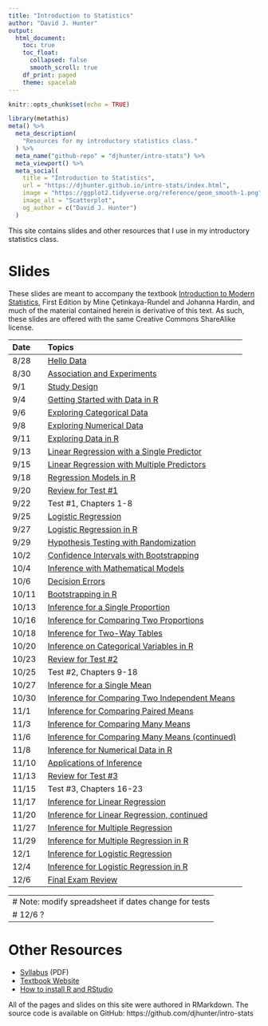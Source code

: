 ```yaml
---
title: "Introduction to Statistics"
author: "David J. Hunter"
output:
  html_document:
    toc: true
    toc_float:
      collapsed: false
      smooth_scroll: true
    df_print: paged
    theme: spacelab
---
```


```r
knitr::opts_chunk$set(echo = TRUE)
```

```r
library(metathis)
meta() %>%
  meta_description(
    "Resources for my introductory statistics class."
  ) %>%
  meta_name("github-repo" = "djhunter/intro-stats") %>%
  meta_viewport() %>%
  meta_social(
    title = "Introduction to Statistics",
    url = "https://djhunter.github.io/intro-stats/index.html",
    image = "https://ggplot2.tidyverse.org/reference/geom_smooth-1.png",
    image_alt = "Scatterplot",
    og_author = c("David J. Hunter")
  )
```

This site contains slides and other resources that I use in my introductory statistics class.

# Slides 

These slides are meant to accompany the textbook [Introduction to Modern Statistics](https://openintro-ims.netlify.app/), First Edition by Mine Çetinkaya-Rundel and Johanna Hardin, and much of the material contained herein is derivative of this text. As such, these slides are offered with the same Creative Commons ShareAlike license.

| Date | Topics |
|:---- |:-------------------------- |
| 8/28 | [Hello Data](slides/01-hellodata.html) |
| 8/30 | [Association and Experiments](slides/01b-association.html) |
|  9/1 | [Study Design](slides/02-studydesign.html) |
| 9/4 | [Getting Started with Data in R](slides/03-intro_data_R.html) |
| 9/6 | [Exploring Categorical Data](slides/04-catdata.html) 
| 9/8 | [Exploring Numerical Data](slides/05-numdata.html) |
| 9/11 | [Exploring Data in R](slides/06b-explore_data_R.html) |
| 9/13 | [Linear Regression with a Single Predictor](slides/07a-lin_regression.html) |
| 9/15 | [Linear Regression with Multiple Predictors](slides/08-multi_regression.html) |
| 9/18 | [Regression Models in R](slides/8b-regression_R.html) |
| 9/20 |  [Review for Test #1](slides/08c-test1review.html) |
| 9/22 | Test #1, Chapters 1-8 |
| 9/25 | [Logistic Regression](slides/09-logit_regression.html) |
| 9/27 | [Logistic Regression in R](slides/09b-logit_reg_R.html) |
| 9/29 | [Hypothesis Testing with Randomization](slides/11-hypoth_random.html) |
| 10/2 |  [Confidence Intervals with Bootstrapping](slides/12-bootstrap_ci.html) |
| 10/4 | [Inference with Mathematical Models](slides/13-math_models.html) | 
| 10/6 | [Decision Errors](slides/14-decision_errors.html) |
| 10/11 | [Bootstrapping in R](slides/15a-bootstrapping.html) |
| 10/13| [Inference for a Single Proportion](slides/16-infer_1prop.html) |
| 10/16 | [Inference for Comparing Two Proportions](slides/17-infer_2prop.html) | 
| 10/18 | [Inference for Two-Way Tables](slides/18-infer_chisquare.html) |
| 10/20 | [Inference on Categorical Variables in R](slides/18a-infer_cat_R.html) |
| 10/23 | [Review for Test #2](slides/18c-test2review.html) |
| 10/25 | Test #2, Chapters 9-18 |
| 10/27 |  [Inference for a Single Mean](slides/19-infer_onemean.html) |
| 10/30 | [Inference for Comparing Two Independent Means](slides/20-infer_twomean.html) |
| 11/1 | [Inference for Comparing Paired Means](slides/21-infer_pairedmean.html) |
| 11/3 | [Inference for Comparing Many Means](slides/22-infer_manymeans.html) |
| 11/6 | [Inference for Comparing Many Means (continued)](slides/22-infer_manymeans.html) |
| 11/8 | [Inference for Numerical Data in R](slides/23b-num_infer_R.html) |
| 11/10 | [Applications of Inference](slides/23-applications_infer.html)
| 11/13 | [Review for Test #3](slides/23c-test3review.html) |
| 11/15 | Test #3, Chapters 16-23 |
| 11/17 | [Inference for Linear Regression](slides/24a-infer_regression.html) |
| 11/20 | [Inference for Linear Regression, continued](slides/24b-infer_regression.html)  |
| 11/27 |  [Inference for Multiple Regression](slides/25-infer_multiple.html) |
| 11/29 | [Inference for Multiple Regression in R](slides/27-mariokart.html) |
| 12/1 | [Inference for Logistic Regression](slides/26-infer_logistic.html) |
| 12/4 | [Inference for Logistic Regression in R](slides/27b-nbarookies.html) |
| 12/6 | [Final Exam Review](slides/27c-test4review.html) |

---
# Note: modify spreadsheet if dates change for tests
# 12/6 ? 
---

# Other Resources

- [Syllabus](syllabus/ma005hunterF23.pdf) (PDF)
- [Textbook Website](https://openintro-ims.netlify.app/)
- [How to install R and RStudio](slides/installRStudio.html)

All of the pages and slides on this site were authored in RMarkdown.  The source code is available on GitHub: https://github.com/djhunter/intro-stats

